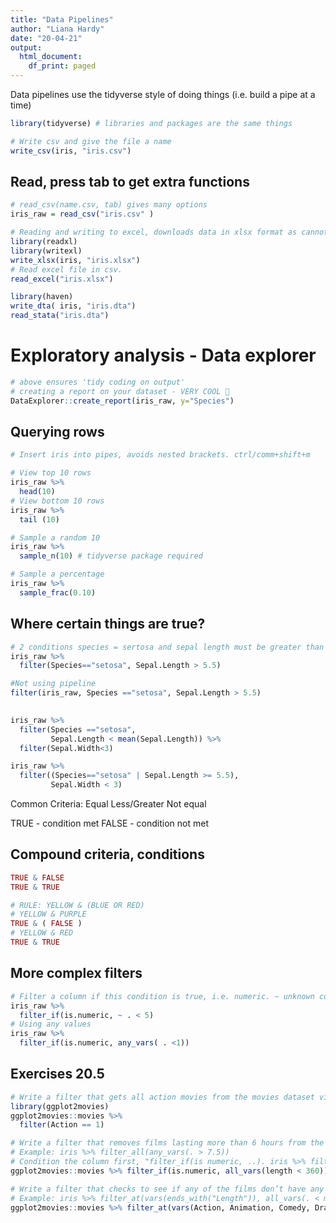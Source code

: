 ```yaml
---
title: "Data Pipelines"
author: "Liana Hardy"
date: "20-04-21"
output:
  html_document:
    df_print: paged
---
```


Data pipelines use the tidyverse style of doing things (i.e. build a pipe at a time)
```r
library(tidyverse) # libraries and packages are the same things
```
```r
# Write csv and give the file a name
write_csv(iris, "iris.csv")
```
## Read, press tab to get extra functions
```r
# read_csv(name.csv, tab) gives many options
iris_raw = read_csv("iris.csv" )
```

```r
# Reading and writing to excel, downloads data in xlsx format as cannot read.
library(readxl)
library(writexl)
write_xlsx(iris, "iris.xlsx")
# Read excel file in csv.
read_excel("iris.xlsx")
```

```r
library(haven)
write_dta( iris, "iris.dta")
read_stata("iris.dta")
```
# Exploratory analysis - Data explorer
```r
# above ensures 'tidy coding on output'
# creating a report on your dataset - VERY COOL 🥳️
DataExplorer::create_report(iris_raw, y="Species")
```

## Querying rows
```r
# Insert iris into pipes, avoids nested brackets. ctrl/comm+shift+m

# View top 10 rows
iris_raw %>% 
  head(10)
# View bottom 10 rows
iris_raw %>% 
  tail (10)

# Sample a random 10
iris_raw %>% 
  sample_n(10) # tidyverse package required

# Sample a percentage
iris_raw %>% 
  sample_frac(0.10)

```
## Where certain things are true?
```r
# 2 conditions species = sertosa and sepal length must be greater than 5.5
iris_raw %>% 
  filter(Species=="setosa", Sepal.Length > 5.5)

#Not using pipeline
filter(iris_raw, Species =="setosa", Sepal.Length > 5.5)
  
```

```r
iris_raw %>% 
  filter(Species =="setosa", 
         Sepal.Length < mean(Sepal.Length)) %>% 
  filter(Sepal.Width<3)
```

```r
iris_raw %>% 
  filter((Species=="setosa" | Sepal.Length >= 5.5),
         Sepal.Width < 3)
```

Common Criteria:
Equal
Less/Greater
Not equal 

TRUE - condition met
FALSE - condition not met

## Compound criteria, conditions
```r
TRUE & FALSE
TRUE & TRUE

# RULE: YELLOW & (BLUE OR RED)
# YELLOW & PURPLE
TRUE & ( FALSE )
# YELLOW & RED
TRUE & TRUE


```

## More complex filters
```r
# Filter a column if this condition is true, i.e. numeric. ~ unknown column, . is a place holder
iris_raw %>% 
  filter_if(is.numeric, ~ . < 5)
# Using any values
iris_raw %>% 
  filter_if(is.numeric, any_vars( . <1))
```

## Exercises 20.5

```r
# Write a filter that gets all action movies from the movies dataset via the ggplot2movies package
library(ggplot2movies)
ggplot2movies::movies %>% 
  filter(Action == 1)

```



```r
# Write a filter that removes films lasting more than 6 hours from the movies dataset
# Example: iris %>% filter_all(any_vars(. > 7.5))
# Condition the column first, "filter_if(is numeric, ..). iris %>% filter_if(is.numeric, all_vars(. < mean(.)))
ggplot2movies::movies %>% filter_if(is.numeric, all_vars(length < 360))
```

```r
# Write a filter that checks to see if any of the films don’t have any genres flagged at all
# Example: iris %>% filter_at(vars(ends_with("Length")), all_vars(. < mean(.)))
ggplot2movies::movies %>% filter_at(vars(Action, Animation, Comedy, Drama, Documentary, Romance, Short), all_vars(. < 1))
``` 


